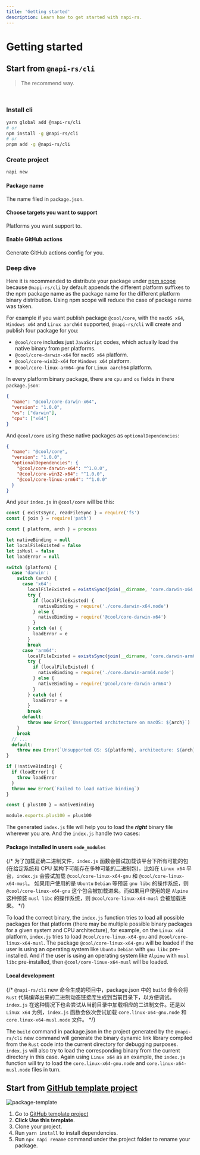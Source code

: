 ```yaml
---
title: 'Getting started'
description: Learn how to get started with napi-rs.
---
```


# Getting started


## Start from `@napi-rs/cli`

> The recommend way.

<br />

<GuideVideo />

### Install cli

```bash
yarn global add @napi-rs/cli
# or
npm install -g @napi-rs/cli
# or
pnpm add -g @napi-rs/cli
```

### Create project

```bash
napi new
```

#### Package name

The name filed in `package.json`.

#### Choose targets you want to support

Platforms you want support to.

#### Enable GitHub actions

Generate GitHub actions config for you.

### Deep dive

Here it is recommended to distribute your package under [npm scope](https://docs.npmjs.com/creating-and-publishing-scoped-public-packages/) because `@napi-rs/cli` by default appends the different platform suffixes to the npm package name as the package name for the different platform binary distribution. Using npm scope will reduce the case of package name was taken.

For example if you want publish package `@cool/core`, with the `macOS x64`, `Windows x64` and `Linux aarch64` supported, `@napi-rs/cli` will create and publish four package for you:

- `@cool/core` includes just `JavaScript` codes, which actually load the native binary from per platforms.
- `@cool/core-darwin-x64` for `macOS x64` platform.
- `@cool/core-win32-x64` for `Windows x64` platform.
- `@cool/core-linux-arm64-gnu` for `Linux aarch64` platform.

In every platform binary package, there are `cpu` and `os` fields in there `package.json`:

```json filename="package.json"
{
  "name": "@cool/core-darwin-x64",
  "version": "1.0.0",
  "os": ["darwin"],
  "cpu": ["x64"]
}
```

And `@cool/core` using these native packages as `optionalDependencies`:

```json filename="package.json"
{
  "name": "@cool/core",
  "version": "1.0.0",
  "optionalDependencies": {
    "@cool/core-darwin-x64": "^1.0.0",
    "@cool/core-win32-x64": "^1.0.0",
    "@cool/core-linux-arm64": "^1.0.0"
  }
}
```

And your `index.js` in `@cool/core` will be this:

```js filename="index.js"
const { existsSync, readFileSync } = require('fs')
const { join } = require('path')

const { platform, arch } = process

let nativeBinding = null
let localFileExisted = false
let isMusl = false
let loadError = null

switch (platform) {
  case 'darwin':
    switch (arch) {
      case 'x64':
        localFileExisted = existsSync(join(__dirname, 'core.darwin-x64.node'))
        try {
          if (localFileExisted) {
            nativeBinding = require('./core.darwin-x64.node')
          } else {
            nativeBinding = require('@cool/core-darwin-x64')
          }
        } catch (e) {
          loadError = e
        }
        break
      case 'arm64':
        localFileExisted = existsSync(join(__dirname, 'core.darwin-arm64.node'))
        try {
          if (localFileExisted) {
            nativeBinding = require('./core.darwin-arm64.node')
          } else {
            nativeBinding = require('@cool/core-darwin-arm64')
          }
        } catch (e) {
          loadError = e
        }
        break
      default:
        throw new Error(`Unsupported architecture on macOS: ${arch}`)
    }
    break
  // ...
  default:
    throw new Error(`Unsupported OS: ${platform}, architecture: ${arch}`)
}

if (!nativeBinding) {
  if (loadError) {
    throw loadError
  }
  throw new Error(`Failed to load native binding`)
}

const { plus100 } = nativeBinding

module.exports.plus100 = plus100
```

The generated `index.js` file will help you to load the **_right_** binary file wherever you are. And the `index.js` handle two cases:

#### Package installed in users `node_modules`

{/* 为了加载正确二进制文件，`index.js` 函数会尝试加载该平台下所有可能的包(在给定系统和 CPU 架构下可能存在多种可能的二进制包)，比如在 `Linux x64` 平台，`index.js` 会尝试加载 `@cool/core-linux-x64-gnu` 和 `@cool/core-linux-x64-musl`。 如果用户使用的是 `Ubuntu` `Debian` 等预装 `gnu libc` 的操作系统，则 `@cool/core-linux-x64-gnu` 这个包会被加载进来。而如果用户使用的是 `Alpine` 这种预装 `musl libc` 的操作系统，则 `@cool/core-linux-x64-musl` 会被加载进来。 */}

To load the correct binary, the `index.js` function tries to load all possible packages for that platform (there may be multiple possible binary packages for a given system and CPU architecture), for example, on the `Linux x64` platform, `index.js` tries to load `@cool/core-linux-x64-gnu` and `@cool/core-linux-x64-musl`. The package `@cool/core-linux-x64-gnu` will be loaded if the user is using an operating system like `Ubuntu` `Debian` with `gnu libc` pre-installed. And if the user is using an operating system like `Alpine` with `musl libc` pre-installed, then `@cool/core-linux-x64-musl` will be loaded.

#### Local development

{/* `@napi-rs/cli` new 命令生成的项目中，package.json 中的 `build` 命令会将 `Rust` 代码编译出来的二进制动态链接库生成到当前目录下，以方便调试。`index.js` 在这种情况下也会尝试从当前目录中加载相应的二进制文件。还是以 `Linux x64` 为例，`index.js` 函数会依次尝试加载 `core.linux-x64-gnu.node` 和 `core.linux-x64-musl.node` 文件。 */}

The `build` command in package.json in the project generated by the `@napi-rs/cli` new command will generate the binary dynamic link library compiled from the `Rust` code into the current directory for debugging purposes. `index.js` will also try to load the corresponding binary from the current directory in this case. Again using `Linux x64` as an example, the `index.js` function will try to load the `core.linux-x64-gnu.node` and `core.linux-x64-musl.node` files in turn.

## Start from [GitHub template project](https://github.com/napi-rs/package-template)

![package-template](./package-template.png)

1. Go to [GitHub template project](https://github.com/napi-rs/package-template)
2. **Click Use this template**.
3. Clone your project.
4. Run `yarn install` to install dependencies.
5. Run `npx napi rename` command under the project folder to rename your package.
